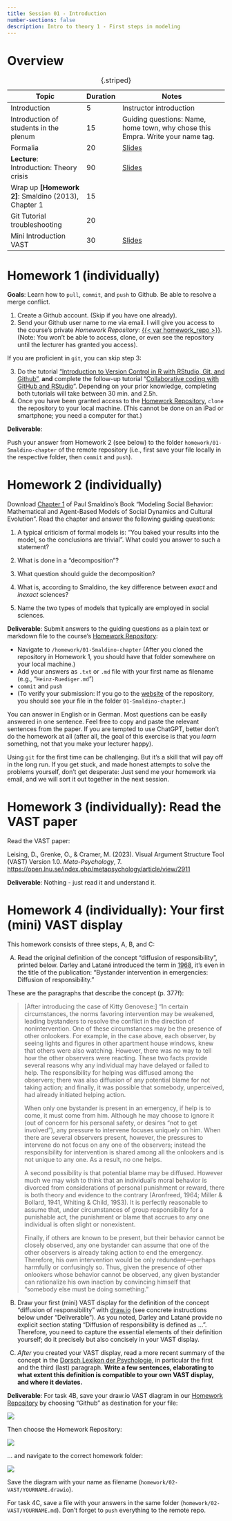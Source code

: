 ---
title: Session 01 - Introduction
number-sections: false
description: Intro to theory 1 - First steps in modeling
---

# Overview

| Topic                                                | Duration | Notes                                                                          |
| ---------------------------------------------------- | -------- | ------------------------------------------------------------------------------ |
| Introduction                                         | 5        | Instructor introduction                                                          |
| Introduction of students in the plenum               | 15       | Guiding questions: Name, home town, why chose this Empra. Write your name tag. |
| Formalia                                             | 20       | [Slides](../lectures/Empra-Orga/Empra-Orga.qmd)                                |
| **Lecture**: Introduction: Theory crisis             | 90       | [Slides](../lectures/Intro1/FOMO-Psy_1_Theory_crisis.qmd)                      |
| Wrap up **[Homework 2]**: Smaldino (2013), Chapter 1 | 15       |                                                                                |
| Git Tutorial troubleshooting                         | 20       |                                                                                |
| Mini Introduction VAST                               | 30       | [Slides](../lectures/VAST/VAST.qmd)                                                                 |

: {.striped}



# Homework 1 (individually)

**Goals**: Learn how to `pull`, `commit`, and `push` to Github. Be able to resolve a merge conflict.

1. Create a Github account. (Skip if you have one already).
2. Send your Github user name to me via email. I will give you access to the course's private *Homework Repository*: [{{< var homework_repo >}}]({{< var homework_repo >}}). (Note: You won't be able to access, clone, or even see the repository until the lecturer has granted you access).

If you are proficient in `git`, you can skip step 3:

3. Do the tutorial ["Introduction to Version Control in R with RStudio, Git, and Github"](https://malikaihle.github.io/Introduction-RStudio-Git-GitHub/), **and** complete the follow-up tutorial "[Collaborative coding with GitHub and RStudio](https://lmu-osc.github.io/Collaborative-RStudio-GitHub/)". Depending on your prior knowledge, completing both tutorials will take between 30 min. and 2.5h.
4. Once you have been granted access to the [Homework Repository]({{< var homework_repo >}}), `clone` the repository to your local machine. (This cannot be done on an iPad or smartphone; you need a computer for that.)

**Deliverable**: 

Push your answer from Homework 2 (see below) to the folder `homework/01-Smaldino-chapter` of the remote repository (i.e., first save your file locally in the respective folder, then `commit` and `push`).

# Homework 2 (individually)

Download [Chapter 1](https://pup-assets.imgix.net/onix/images/9780691224145/9780691224138.pdf) of Paul Smaldino's Book "Modeling Social Behavior: Mathematical and Agent-Based Models of Social Dynamics and Cultural Evolution". Read the chapter and answer the following guiding questions:

1. A typical criticism of formal models is: "You baked your results into the model, so the conclusions are trivial". What could you answer to such a statement?

<!-- Answer: Yes, the conclusions follow directly from the assumptions - to that extent, the criticism has a true core. But that does not diminish the usefulness of formal models: Often the conclusions don't trivialy follow from the assumptions; humans are not good in directly inferring conclusions from, say, non-linear or complex models. Models allow to check, whether our assumptions *actually* lead to the phenomena that should be explained. -->

2. What is done in a "decomposition"?

<!-- Answer: A decomposition gives answers to the following questions: What are the parts of the system we are interested in? What are their properties? What are the relationships between the parts and their properties? How do those properties and relationships change?  -->

3. What question should guide the decomposition?

<!-- Answer: How you decompose a system depends on the questions you are trying to answer with your model and on the granularity required for answers to those questions. It is the question that determines the relevant parts of the system! -->

4. What is, according to Smaldino, the key difference between *exact* and *inexact* sciences?

<!-- Answer: In the exact sciences, theories involve direct mappings between measurable constructs and model predictions— the terms in their fundamental equations all have universally-accepted units.
The inexact sciences are those in which the mappings between measurements and theo- ries are imprecise. -->

5. Name the two types of models that typically are employed in social sciences.

<!-- Answer: Equation-based models and agent-based models -->

**Deliverable**: Submit answers to the guiding questions as a plain text or markdown file to the course's [Homework Repository]({{< var homework_repo >}}):

- Navigate to `/homework/01-Smaldino-chapter` (After you cloned the repository in Homework 1, you should have that folder somewhere on your local machine.)
- Add your answers as `.txt` or `.md` file with your first name as filename (e.g., "`Heinz-Ruediger.md`")
- `commit` and `push`
- (To verify your submission: If you go to the [website]({{< var homework_repo >}}) of the repository, you should see your file in the folder `01-Smaldino-chapter`.)

You can answer in English or in German. Most questions can be easily answered in one sentence. Feel free to copy and paste the relevant sentences from the paper. If you are tempted to use ChatGPT, better don't do the homework at all (after all, the goal of this exercise is that you *learn* something, not that you make your lecturer happy).

Using `git` for the first time can be challenging. But it's a skill that will pay off in the long run. If you get stuck, and made honest attempts to solve the problems yourself, don't get desperate: Just send me your homework via email, and we will sort it out together in the next session.



# Homework 3 (individually): Read the VAST paper

Read the VAST paper:

Leising, D., Grenke, O., & Cramer, M. (2023). Visual Argument Structure Tool (VAST) Version 1.0. *Meta-Psychology*, 7. [https://open.lnu.se/index.php/metapsychology/article/view/2911](https://open.lnu.se/index.php/metapsychology/article/view/2911)

**Deliverable**: Nothing - just read it and understand it.



# Homework 4 (individually): Your first (mini) VAST display

This homework consists of three steps, A, B, and C:

(A) Read the original definition of the concept "diffusion of responsibility", printed below. Darley and Latané introduced the term in [1968](https://doi.apa.org/doi/10.1037/h0025589), it's even in the title of the publication: "Bystander intervention in emergencies: Diffusion of responsibility."

These are the paragraphs that describe the concept (p. 377f):

> [After introducing the case of Kitty Genovese:] "In certain circumstances, the norms favoring intervention may be weakened, leading bystanders to resolve the conflict in the direction of nonintervention. One of these circumstances may be the presence of other onlookers. For example, in the case above, each observer, by seeing lights and figures in other apartment house windows, knew that others were also watching. However, there was no way to tell how the other observers were reacting. These two facts provide several reasons why any individual may have delayed or failed to help. The responsibility for helping was diffused among the observers; there was also diffusion of any potential blame for not taking action; and finally, it was possible that somebody, unperceived, had already initiated helping action. 
> 
> When only one bystander is present in an emergency, if help is to come, it must come from him. Although he may choose to ignore it (out of concern for his personal safety, or desires "not to get involved"), any pressure to intervene focuses uniquely on him. When there are several observers present, however, the pressures to intervene do not focus on any one of the observers; instead the responsibility for intervention is shared among all the onlookers and is not unique to any one. As a result, no one helps. 
> 
> A second possibility is that potential blame may be diffused. However much we may wish to think that an individual's moral behavior is divorced from considerations of personal punishment or reward, there is both theory and evidence to the contrary (Aronfreed, 1964; Miller & Bollard, 1941, Whiting & Child, 19S3). It is perfectly reasonable to assume that, under circumstances of group responsibility for a punishable act, the punishment or blame that accrues to any one individual is often slight or nonexistent. 
> 
> Finally, if others are known to be present, but their behavior cannot be closely observed, any one bystander can assume that one of the other observers is already taking action to end the emergency. Therefore, his own intervention would be only redundant—perhaps harmfully or confusingly so. Thus, given the presence of other onlookers whose behavior cannot be observed, any given bystander can rationalize his own inaction by convincing himself that "somebody else must be doing something."

(B) Draw your first (mini) VAST display for the definition of the concept "diffusion of responsibility" with [draw.io](https://app.diagrams.net) (see concrete instructions below under "Deliverable"). As you noted, Darley and Latané provide no explicit section stating "Diffusion of responsibility is defined as ...". Therefore, you need to capture the essential elements of their definition yourself; do it precisely but also concisely in your VAST display.

(C) *After* you created your VAST display, read a more recent summary of the concept in the [Dorsch Lexikon der Psychologie](https://dorsch.hogrefe.com/stichwort/diffusion-der-verantwortung), in particular the first and the third (last) paragraph.
**Write a few sentences, elaborating to what extent this definition is compatible to your own VAST display, and where it deviates.**

<!-- Notes:
In the Dorsch text, the definition mostly relates to the empirical phenomenon that the helping behavior is diminished. But then the label does not really fit, because this refers to a suggested psychological process with unobservable psychological variables (i.e., the feeling of responsibility). In theory, the empirical phenomenon ("less helping") could be there *without* a decrease in felt responsibility.

One sentence seems to be tautological (at least when you read the label literally): "Die Erklärung der Diffusion der Verantwortung besteht nach Latané und Nida (1981) darin, dass sich Zeugen einer Notlage weniger für eine Intervention verantwortlich fühlen, wenn sie Teil einer Gruppe sind."

Last paragraph: "Neben der Diffusion der Verantwortung trägt auch die pluralistische Ignoranz und die Hemmung durch die Beobachtung durch andere zur Verringerung der Interventionsbereitschaft" -> if "diffusion of responsibility" *IS* "Verringerung der Interventionsbereitschaft", then this sentence is tautological as well.
 -->


**Deliverable**:
For task 4B, save your draw.io VAST diagram in our [Homework Repository]({{< var homework_repo >}}) by choosing "Github" as destination for your file:

![](img/S1_drawio_0.png)

Then choose the Homework Repository:

![](img/S1_drawio_1.png)

... and navigate to the correct homework folder:

![](img/S1_drawio_2.png)

Save the diagram with your name as filename (`homework/02-VAST/YOURNAME.drawio`).

For task 4C, save a file with your answers in the same folder (`homework/02-VAST/YOURNAME.md`). Don't forget to `push` everything to the remote repo.



<!-- - Reflect with a few sentences: What does the chosen label "diffusion" imply for the process? What analogy does it suggest, and what are the implications if this analogy is taken literally? -->

<!-- 
Analogy: Diffusion of molecules in gases.
Possible implications:
(a) Responsibility is a fixed quantity
(b) Diffusion means that it flows to all corners of the room until the pressure is equally distributed. Adding more persons to the group is like opening up new adjactent rooms, where the gases diffuse into.
(c) If the room suddenly gets larger, the gas does not suddenly jump to a uniform distribution - it slowly diffuses to equalize the pressure/concentration of molecules. Is that the same in groups? If you start alone, and then more people are added to the group?
 -->
